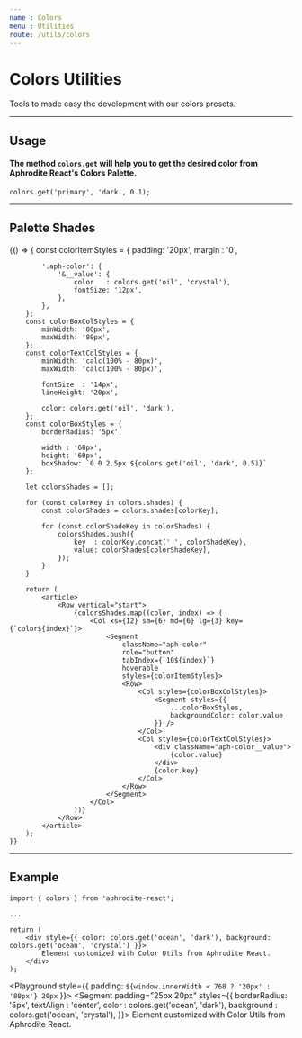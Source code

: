 ```yaml
---
name : Colors
menu : Utilities
route: /utils/colors
---
```



# Colors Utilities
Tools to made easy the development with our colors presets.

---

## Usage
#### The method `colors.get` will help you to get the desired color from Aphrodite React's Colors Palette.
```
colors.get('primary', 'dark', 0.1);
```

---

## Palette Shades
<Playground>
    {() => {
        const colorItemStyles = {
            padding: '20px',
            margin : '0',

            '.aph-color': {
                '&__value': {
                    color   : colors.get('oil', 'crystal'),
                    fontSize: '12px',
                },
            },
        };
        const colorBoxColStyles = {
            minWidth: '80px',
            maxWidth: '80px',
        };
        const colorTextColStyles = {
            minWidth: 'calc(100% - 80px)',
            maxWidth: 'calc(100% - 80px)',

            fontSize  : '14px',
            lineHeight: '20px',

            color: colors.get('oil', 'dark'),
        };
        const colorBoxStyles = {
            borderRadius: '5px',

            width : '60px',
            height: '60px',
            boxShadow: `0 0 2.5px ${colors.get('oil', 'dark', 0.5)}`
        };

        let colorsShades = [];

        for (const colorKey in colors.shades) {
            const colorShades = colors.shades[colorKey];

            for (const colorShadeKey in colorShades) {
                colorsShades.push({
                    key  : colorKey.concat(' ', colorShadeKey),
                    value: colorShades[colorShadeKey],
                });
            }
        }

        return (
            <article>
                <Row vertical="start">
                    {colorsShades.map((color, index) => (
                        <Col xs={12} sm={6} md={6} lg={3} key={`color${index}`}>
                            <Segment
                                className="aph-color"
                                role="button"
                                tabIndex={`10${index}`}
                                hoverable
                                styles={colorItemStyles}>
                                <Row>
                                    <Col styles={colorBoxColStyles}>
                                        <Segment styles={{
                                            ...colorBoxStyles,
                                            backgroundColor: color.value
                                        }} />
                                    </Col>
                                    <Col styles={colorTextColStyles}>
                                        <div className="aph-color__value">
                                            {color.value}
                                        </div>
                                        {color.key}
                                    </Col>
                                </Row>
                            </Segment>
                        </Col>
                    ))}
                </Row>
            </article>
        );
    }}
</Playground>

---

## Example
```
import { colors } from 'aphrodite-react';

...

return (
    <div style={{ color: colors.get('ocean', 'dark'), background: colors.get('ocean', 'crystal') }}>
        Element customized with Color Utils from Aphrodite React.
    </div>
);
```

<Playground style={{ padding: `${window.innerWidth < 768 ? '20px' : '80px'} 20px` }}>
    <Row horizontal="center">
        <Col xs={12} sm={6}>
            <Segment
                padding="25px 20px"
                styles={{
                    borderRadius: '5px',
                    textAlign   : 'center',
                    color       : colors.get('ocean', 'dark'),
                    background  : colors.get('ocean', 'crystal'),
                }}>
                Element customized with Color Utils from Aphrodite React.
            </Segment>
        </Col>
    </Row>
</Playground>
